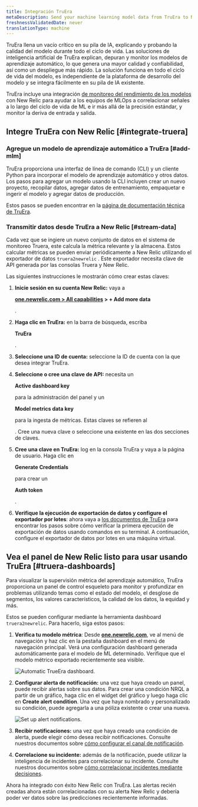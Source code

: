 ```yaml
---
title: Integración TruEra
metaDescription: Send your machine learning model data from TruEra to New Relic to understand your model's performance.
freshnessValidatedDate: never
translationType: machine
---
```




TruEra llena un vacío crítico en su pila de IA, explicando y probando la calidad del modelo durante todo el ciclo de vida. Las soluciones de inteligencia artificial de TruEra explican, depuran y monitor los modelos de aprendizaje automático, lo que genera una mayor calidad y confiabilidad, así como un despliegue más rápido. La solución funciona en todo el ciclo de vida del modelo, es independiente de la plataforma de desarrollo del modelo y se integra fácilmente en su pila de IA existente.

TruEra incluye una integración [de monitoreo del rendimiento de los modelos](/docs/alerts-applied-intelligence/mlops/get-started/intro-mlops/) con New Relic para ayudar a los equipos de MLOps a correlacionar señales a lo largo del ciclo de vida de ML e ir más allá de la precisión estándar, y monitor la deriva de entrada y salida.

## Integre TruEra con New Relic [#integrate-truera]

### Agregue un modelo de aprendizaje automático a TruEra [#add-mlm]

TruEra proporciona una interfaz de línea de comando (CLI) y un cliente Python para incorporar el modelo de aprendizaje automático y otros datos. Los pasos para agregar un modelo usando la CLI incluyen crear un nuevo proyecto, recopilar datos, agregar datos de entrenamiento, empaquetar e ingerir el modelo y agregar datos de producción.

Estos pasos se pueden encontrar en la [página de documentación técnica de TruEra](https://truera.com/newrelicintegration/).

### Transmitir datos desde TruEra a New Relic [#stream-data]

Cada vez que se ingiere un nuevo conjunto de datos en el sistema de monitoreo Truera, este calcula la métrica relevante y la almacena. Estos calcular métricas se pueden enviar periódicamente a New Relic utilizando el exportador de datos `truera2newrelic` . Este exportador necesita clave de API generada por las consolas Truera y New Relic.

Las siguientes instrucciones le mostrarán cómo crear estas claves:

1. **Inicie sesión en su cuenta New Relic:** vaya a

   <DoNotTranslate>**[one.newrelic.com > All capabilities](https://one.newrelic.com/all-capabilities) > + Add more data**</DoNotTranslate>

   .

2. **Haga clic en TruEra:** en la barra de búsqueda, escriba

   <DoNotTranslate>**TruEra**</DoNotTranslate>

   .

3. **Seleccione una ID de cuenta:** seleccione la ID de cuenta con la que desea integrar TruEra.

4. **Seleccione o cree una clave de API:** necesita un

   <DoNotTranslate>**Active dashboard key**</DoNotTranslate>

   para la administración del panel y un

   <DoNotTranslate>**Model metrics data key**</DoNotTranslate>

   para la ingesta de métricas. Estas claves se refieren al

   <InlinePopover type="licenseKey"/>

   . Cree una nueva clave o seleccione una existente en las dos secciones de claves.

5. **Cree una clave en TruEra:** log en la consola TruEra y vaya a la página de usuario. Haga clic en

   <DoNotTranslate>**Generate Credentials**</DoNotTranslate>

   para crear un

   <DoNotTranslate>**Auth token**</DoNotTranslate>

   .

6. **Verifique la ejecución de exportación de datos y configure el exportador por lotes**: ahora vaya a [los documentos de TruEra](https://truera.com/newrelicintegration/) para encontrar los pasos sobre cómo verificar la primera ejecución de exportación de datos usando comandos en su terminal. A continuación, configure el exportador de datos por lotes en una máquina virtual.

<InstallFeedback/>

## Vea el panel de New Relic listo para usar usando TruEra [#truera-dashboards]

Para visualizar la supervisión métrica del aprendizaje automático, TruEra proporciona un panel de control esqueleto para monitor y profundizar en problemas utilizando temas como el estado del modelo, el desglose de segmentos, los valores característicos, la calidad de los datos, la equidad y más.

Estos <InlinePopover type="dashboards"/>se pueden configurar mediante la herramienta dashboard `truera2newrelic`. Para hacerlo, siga estos pasos:

1. **Verifica tu modelo métrica**: Desde <DoNotTranslate>**[one.newrelic.com](https://one.newrelic.com/all-capabilities)**</DoNotTranslate>, ve al menú de navegación y haz clic en la pestaña dashboard en el menú de navegación principal. Verá una configuración dashboard generada automáticamente para el modelo de ML determinado. Verifique que el modelo métrico exportado recientemente sea visible.

   <img
     title="Automatic TrueEra dashboard"
     alt="Automatic TrueEra dashboard."
     src={modelperformancemonitoringTruEraDashboard}
   />

2. **Configurar alerta de notificación:** una vez que haya creado un panel, puede recibir alertas sobre sus datos. Para crear una condición NRQL <InlinePopover type="alerts"/>a partir de un gráfico, haga clic en el widget del gráfico y luego haga clic en <DoNotTranslate>**Create alert condition**</DoNotTranslate>. Una vez que haya nombrado y personalizado su condición, puede agregarla a una póliza existente o crear una nueva.

   <img
     title="Set up alert notifications"
     alt="Set up alert notifications."
     src={modelperformancemonitoringTruEraAlerts}
   />

3. **Recibir notificaciones:** una vez que haya creado una condición de alerta, puede elegir cómo desea recibir notificaciones. Consulte nuestros documentos sobre [cómo configurar el canal de notificación](/docs/alerts-applied-intelligence/new-relic-alerts/alert-notifications/notification-channels-control-where-send-alerts/).

4. **Correlacione su incidente:** además de la notificación, puede utilizar la inteligencia de incidentes para correlacionar su incidente. Consulte nuestros documentos sobre [cómo correlacionar incidentes mediante decisiones](/docs/alerts-applied-intelligence/applied-intelligence/incident-intelligence/change-applied-intelligence-correlation-logic-decisions/).

Ahora ha integrado con éxito New Relic con TruEra. Las alertas recién creadas ahora están correlacionadas con su alerta New Relic y debería poder ver datos sobre las predicciones recientemente informadas.